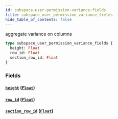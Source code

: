 ```yaml
---
id: subspace-user-permission-variance-fields
title: subspace_user_permission_variance_fields
hide_table_of_contents: false
---
```


aggregate variance on columns

```graphql
type subspace_user_permission_variance_fields {
  height: Float
  row_id: Float
  section_row_id: Float
}
```

### Fields

#### [`height`](#) ([`Float`](../scalars/float))

#### [`row_id`](#) ([`Float`](../scalars/float))

#### [`section_row_id`](#) ([`Float`](../scalars/float))
